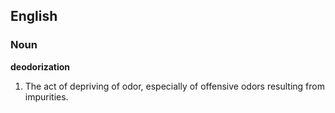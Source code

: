 ==English==

===Noun===

'''deodorization'''

#The act of depriving of odor, especially of offensive odors resulting from impurities.